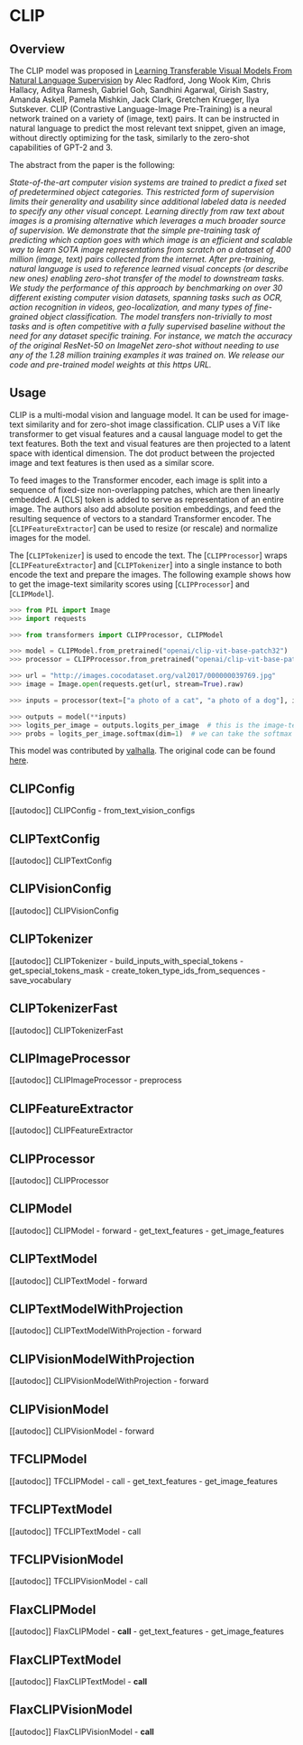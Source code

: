 <!--Copyright 2021 The HuggingFace Team. All rights reserved.

Licensed under the Apache License, Version 2.0 (the "License"); you may not use this file except in compliance with
the License. You may obtain a copy of the License at

http://www.apache.org/licenses/LICENSE-2.0

Unless required by applicable law or agreed to in writing, software distributed under the License is distributed on
an "AS IS" BASIS, WITHOUT WARRANTIES OR CONDITIONS OF ANY KIND, either express or implied. See the License for the
specific language governing permissions and limitations under the License.
-->

# CLIP

## Overview

The CLIP model was proposed in [Learning Transferable Visual Models From Natural Language Supervision](https://arxiv.org/abs/2103.00020) by Alec Radford, Jong Wook Kim, Chris Hallacy, Aditya Ramesh, Gabriel Goh,
Sandhini Agarwal, Girish Sastry, Amanda Askell, Pamela Mishkin, Jack Clark, Gretchen Krueger, Ilya Sutskever. CLIP
(Contrastive Language-Image Pre-Training) is a neural network trained on a variety of (image, text) pairs. It can be
instructed in natural language to predict the most relevant text snippet, given an image, without directly optimizing
for the task, similarly to the zero-shot capabilities of GPT-2 and 3.

The abstract from the paper is the following:

*State-of-the-art computer vision systems are trained to predict a fixed set of predetermined object categories. This
restricted form of supervision limits their generality and usability since additional labeled data is needed to specify
any other visual concept. Learning directly from raw text about images is a promising alternative which leverages a
much broader source of supervision. We demonstrate that the simple pre-training task of predicting which caption goes
with which image is an efficient and scalable way to learn SOTA image representations from scratch on a dataset of 400
million (image, text) pairs collected from the internet. After pre-training, natural language is used to reference
learned visual concepts (or describe new ones) enabling zero-shot transfer of the model to downstream tasks. We study
the performance of this approach by benchmarking on over 30 different existing computer vision datasets, spanning tasks
such as OCR, action recognition in videos, geo-localization, and many types of fine-grained object classification. The
model transfers non-trivially to most tasks and is often competitive with a fully supervised baseline without the need
for any dataset specific training. For instance, we match the accuracy of the original ResNet-50 on ImageNet zero-shot
without needing to use any of the 1.28 million training examples it was trained on. We release our code and pre-trained
model weights at this https URL.*

## Usage

CLIP is a multi-modal vision and language model. It can be used for image-text similarity and for zero-shot image
classification. CLIP uses a ViT like transformer to get visual features and a causal language model to get the text
features. Both the text and visual features are then projected to a latent space with identical dimension. The dot
product between the projected image and text features is then used as a similar score.

To feed images to the Transformer encoder, each image is split into a sequence of fixed-size non-overlapping patches,
which are then linearly embedded. A [CLS] token is added to serve as representation of an entire image. The authors
also add absolute position embeddings, and feed the resulting sequence of vectors to a standard Transformer encoder.
The [`CLIPFeatureExtractor`] can be used to resize (or rescale) and normalize images for the model.

The [`CLIPTokenizer`] is used to encode the text. The [`CLIPProcessor`] wraps
[`CLIPFeatureExtractor`] and [`CLIPTokenizer`] into a single instance to both
encode the text and prepare the images. The following example shows how to get the image-text similarity scores using
[`CLIPProcessor`] and [`CLIPModel`].


```python
>>> from PIL import Image
>>> import requests

>>> from transformers import CLIPProcessor, CLIPModel

>>> model = CLIPModel.from_pretrained("openai/clip-vit-base-patch32")
>>> processor = CLIPProcessor.from_pretrained("openai/clip-vit-base-patch32")

>>> url = "http://images.cocodataset.org/val2017/000000039769.jpg"
>>> image = Image.open(requests.get(url, stream=True).raw)

>>> inputs = processor(text=["a photo of a cat", "a photo of a dog"], images=image, return_tensors="pt", padding=True)

>>> outputs = model(**inputs)
>>> logits_per_image = outputs.logits_per_image  # this is the image-text similarity score
>>> probs = logits_per_image.softmax(dim=1)  # we can take the softmax to get the label probabilities
```

This model was contributed by [valhalla](https://huggingface.co/valhalla). The original code can be found [here](https://github.com/openai/CLIP).

## CLIPConfig

[[autodoc]] CLIPConfig
    - from_text_vision_configs

## CLIPTextConfig

[[autodoc]] CLIPTextConfig

## CLIPVisionConfig

[[autodoc]] CLIPVisionConfig

## CLIPTokenizer

[[autodoc]] CLIPTokenizer
    - build_inputs_with_special_tokens
    - get_special_tokens_mask
    - create_token_type_ids_from_sequences
    - save_vocabulary

## CLIPTokenizerFast

[[autodoc]] CLIPTokenizerFast

## CLIPImageProcessor

[[autodoc]] CLIPImageProcessor
    - preprocess

## CLIPFeatureExtractor

[[autodoc]] CLIPFeatureExtractor

## CLIPProcessor

[[autodoc]] CLIPProcessor

## CLIPModel

[[autodoc]] CLIPModel
    - forward
    - get_text_features
    - get_image_features

## CLIPTextModel

[[autodoc]] CLIPTextModel
    - forward

## CLIPTextModelWithProjection

[[autodoc]] CLIPTextModelWithProjection
    - forward

## CLIPVisionModelWithProjection

[[autodoc]] CLIPVisionModelWithProjection
    - forward


## CLIPVisionModel

[[autodoc]] CLIPVisionModel
    - forward

## TFCLIPModel

[[autodoc]] TFCLIPModel
    - call
    - get_text_features
    - get_image_features

## TFCLIPTextModel

[[autodoc]] TFCLIPTextModel
    - call

## TFCLIPVisionModel

[[autodoc]] TFCLIPVisionModel
    - call

## FlaxCLIPModel

[[autodoc]] FlaxCLIPModel
    - __call__
    - get_text_features
    - get_image_features

## FlaxCLIPTextModel

[[autodoc]] FlaxCLIPTextModel
    - __call__

## FlaxCLIPVisionModel

[[autodoc]] FlaxCLIPVisionModel
    - __call__
